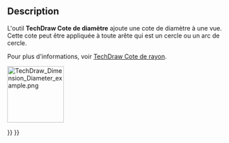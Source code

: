 <languages/>

{{Docnav/fr
|[[TechDraw_RadiusDimension/fr|Cote de rayon]]
|[[TechDraw_AngleDimension/fr|Cote angulaire]]
|[[TechDraw_Workbench/fr|Atelier TechDraw]]
|IconL=TechDraw_RadiusDimension.svg
|IconR=TechDraw_AngleDimension.svg
|IconC=Workbench_TechDraw.svg
}}

{{GuiCommand/fr
|Name=TechDraw DiameterDimension
|Name/fr=TechDraw Cote de diamètre
|MenuLocation=TechDraw → Dimensions → Insérer une cote de diamètre
|Workbenches=[[TechDraw_Workbench/fr|TechDraw]]
|SeeAlso=[[TechDraw_RadiusDimension/fr|TechDraw Cote de rayon]]
}}

==Description==

L'outil '''TechDraw Cote de diamètre''' ajoute une cote de diamètre à une vue. Cette cote peut être appliquée à toute arête qui est un cercle ou un arc de cercle.

Pour plus d'informations, voir [[TechDraw_RadiusDimension/fr|TechDraw Cote de rayon]].

[[Image:TechDraw_Dimension_Diameter_example.png|130px]]
{{Caption|Mesurer un cercle, indiquant le diamètre}}


{{Docnav/fr
|[[TechDraw_RadiusDimension/fr|Cote de rayon]]
|[[TechDraw_AngleDimension/fr|Cote angulaire]]
|[[TechDraw_Workbench/fr|Atelier TechDraw]]
|IconL=TechDraw_RadiusDimension.svg
|IconR=TechDraw_AngleDimension.svg
|IconC=Workbench_TechDraw.svg
}}

{{TechDraw Tools navi{{#translation:}}}}
{{Userdocnavi{{#translation:}}}}